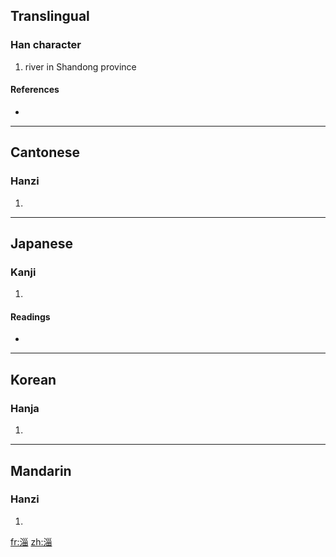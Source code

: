 ==Translingual==

===Han character===
{{Han char|rn=85|rad=水|as=08|sn=11|four=3216<sub>0</sub>|canj=水女女田 (EVVW)}}

# river in Shandong province

====References====
* {{Han ref|kx=0629.040|dkj=17616|dj=1030.210|hdz=31665.080|uh=6DC4|ud=28100|bh=B264|bd=45668}}

----

==Cantonese==

===Hanzi===
{{yue-hanzi|jyut=|y=ji1}}

# {{defn|Cantonese|sort=水08}}

----

==Japanese==

===Kanji===
{{ja-kanji|grade=|rs=水08}}

# {{defn|Japanese|sort=水08}}

====Readings====
* {{ja-readings|on=[[し]] (shi)|kun=}}

----

==Korean==

===Hanja===
{{ko-hanja|hangeul=치|eumhun=|rv=chi|mr=ch'i|y=chi}}

# {{defn|Korean|sort=水08}}

----

==Mandarin==

===Hanzi===
{{cmn-hanzi|pin=[[zī]] ([[zi1]])|wg=tzu<sup>1</sup>}}

# {{defn|Mandarin|sort=水08}}

[[fr:淄]]
[[zh:淄]]